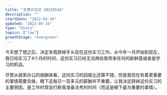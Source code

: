 ```yaml
---
title: "无意识日记 20220516"
description: ""
startDate: "2022-05-16"
updated: "2022-05-16"
type: "diary"
topics: ["law"]
growthStage: "evergreen"
---
```


今天想了想之后，决定本周辞掉手头现在这份实习工作。从今年一月开始到现在，我已经实习了4个月的时间，这份实习已经无法再给我带来任何的新鲜感或者是学习的机会。

尽管从居家办公的报酬来看，这份实习的回报比还算不错，但是我现在有着更重要的事情需要去做，眼下这每日一百多元的薪酬并不重要。让我决定辞掉这份实习的主要原因，是工作时常会打断我准备法考的时间（而这是眼下最为重要的事情）。

<References>
<ReferencesLink
    title="Postmortem on My Jobby Job"
    author="Platy"
    href="https://type.cyhsu.xyz/2021/07/postmortem-on-a-jobby-job/"
/>
</References>